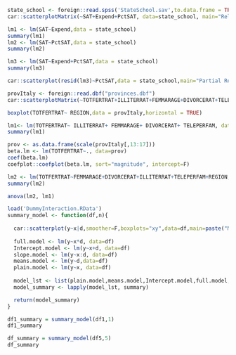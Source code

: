 
```r
state_school <- foreign::read.spss('StateSchool.sav',to.data.frame = TRUE)
car::scatterplotMatrix(~SAT+Expend+PctSAT, data=state_school, main="Relationship between SAT Score and a set of exogenous variables", pch=1, smooth=list(span = 0.35,lty.smooth=1, col.smooth="red", col.var="red"), regLine=list(col="green"))

```

```r
lm1 <- lm(SAT~Expend,data = state_school)
summary(lm1)
lm2 <- lm(SAT~PctSAT,data = state_school)
summary(lm2)
```
```r
lm3 <- lm(SAT~Expend+PctSAT,data = state_school)
summary(lm3)
```

```r
car::scatterplot(resid(lm3)~PctSAT,data = state_school,main="Partial Regression Leverage Scatterplot",pch=1, smooth=list(span = 0.35,lty.smooth=1, col.smooth="red", col.var="red"), regLine=list(col="green"))
```



```r
provItaly <- foreign::read.dbf("provinces.dbf")
car::scatterplotMatrix(~TOTFERTRAT+ILLITERRAT+FEMMARAGE+DIVORCERAT+TELEPERFAM, data=provItaly, main="Relationship between total fertility rate and a set of exogenous variables", pch=1, smooth=list(span = 0.35,lty.smooth=1, col.smooth="red", col.var="red"), regLine=list(col="green"))
```

```r
boxplot(TOTFERTRAT~ REGION,data = provItaly,horizontal = TRUE)
```
```r
lm1<- lm(TOTFERTRAT~ ILLITERRAT+ FEMMARAGE+ DIVORCERAT+ TELEPERFAM, data=provItaly)
summary(lm1)
```

```r
prov <- as.data.frame(scale(provItaly[,13:17]))
beta.lm <- lm(TOTFERTRAT~., data=prov)
coef(beta.lm)
coefplot::coefplot(beta.lm, sort="magnitude", intercept=F)
```

```r
lm2 <- lm(TOTFERTRAT~FEMMARAGE+DIVORCERAT+ILLITERRAT+TELEPERFAM+REGION,data=provItaly)
summary(lm2)
```

```r
anova(lm2, lm1)
```

```r
load('DummyInteraction.RData')
summary_model <- function(df,n){
  
  car::scatterplot(y~x|d,smoother=F,boxplots="xy",data=df,main=paste("Model",n))
  
  full.model <- lm(y~x*d, data=df)
  Intercept.model <- lm(y~x+d, data=df)
  slope.model <- lm(y~x:d, data=df)
  means.model <- lm(y~d,data=df)
  plain.model <- lm(y~x, data=df)
  
  model_lst <- list(plain.model,means.model,Intercept.model,full.model,slope.model)
  model_summary <- lapply(model_lst, summary)

  return(model_summary)
}
```

```r
df1_summary = summary_model(df1,1)
df1_summary
```

```r
df_summary = summary_model(df5,5)
df_summary
```









